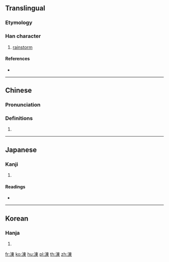 {{character info/new}}
==Translingual==

===Etymology===
{{Han compound|水|東|c1=s|c2=p|t1=water|t2=east|ls=psc}}

===Han character===
{{Han char|rn=85|rad=水|as=08|sn=11|four=35196|canj=EDW|ids=⿰氵東}}

# [[rainstorm]]

====References====
* {{Han ref|kx=0628.180|dkj=17600|dj=1030.090|hdz=31643.020|uh=6DB7|ud=28087|bh=D5E8|bd=54760}}

----

==Chinese==
{{zh-forms}}

===Pronunciation===
{{zh-pron
|m=dōng
|c=dung1,dung3
|mc=y
|oc=y
|ma=
|cat=n
}}

===Definitions===
{{zh-hanzi}}

# {{rfdef|lang=zh}}

----

==Japanese==

===Kanji===
{{ja-kanji|grade=|rs=水08}}

# {{defn|lang=ja|sort=水08}}

====Readings====
* {{ja-readings|on=[[とう]] (tō), [[つ]] (tsu)|kun=[[にわかあめ]] (niwakaame)}}

----

==Korean==

===Hanja===
{{ko-hanja|hangeul=동|eumhun=|rv=dong|mr=tong|y=tong}}

# {{defn|lang=ko|sort=水08}}

[[fr:涷]]
[[ko:涷]]
[[hu:涷]]
[[pl:涷]]
[[th:涷]]
[[zh:涷]]